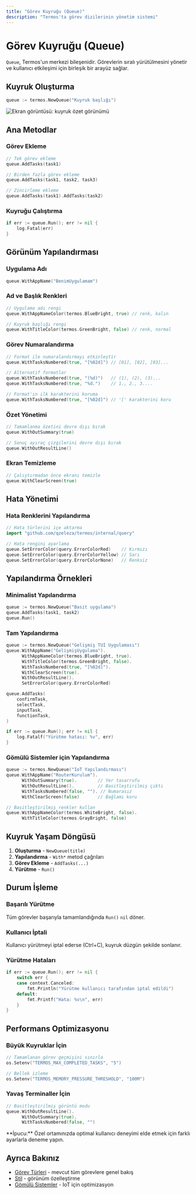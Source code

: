 ```yaml
---
title: "Görev Kuyruğu (Queue)"
description: "Termos'ta görev dizilerinin yönetim sistemi"
---
```


# Görev Kuyruğu (Queue)

`Queue`, Termos'un merkezi bileşenidir. Görevlerin sıralı yürütülmesini yönetir ve kullanıcı etkileşimi için birleşik bir arayüz sağlar.

## Kuyruk Oluşturma

```go
queue := termos.NewQueue("Kuyruk başlığı")
```

![Ekran görüntüsü: kuyruk özet görünümü](/images/pic_5.png)

## Ana Metodlar

### Görev Ekleme

```go
// Tek görev ekleme
queue.AddTasks(task1)

// Birden fazla görev ekleme
queue.AddTasks(task1, task2, task3)

// Zincirleme ekleme
queue.AddTasks(task1).AddTasks(task2)
```

### Kuyruğu Çalıştırma

```go
if err := queue.Run(); err != nil {
    log.Fatal(err)
}
```

## Görünüm Yapılandırması

### Uygulama Adı

```go
queue.WithAppName("BenimUygulamam")
```

### Ad ve Başlık Renkleri

```go
// Uygulama adı rengi
queue.WithAppNameColor(termos.BlueBright, true) // renk, kalın

// Kuyruk başlığı rengi
queue.WithTitleColor(termos.GreenBright, false) // renk, normal
```

### Görev Numaralandırma

```go
// Format ile numaralandırmayı etkinleştir
queue.WithTasksNumbered(true, "[%02d]") // [01], [02], [03]...

// Alternatif formatlar
queue.WithTasksNumbered(true, "(%d)")   // (1), (2), (3)...
queue.WithTasksNumbered(true, "%d.")    // 1., 2., 3....

// Format'ın ilk karakterini koruma
queue.WithTasksNumbered(true, "[%02d]") // '[' karakterini koru
```

### Özet Yönetimi

```go
// Tamamlanma özetini devre dışı bırak
queue.WithOutSummary(true)

// Sonuç ayıraç çizgilerini devre dışı bırak
queue.WithOutResultLine()
```

### Ekran Temizleme

```go
// Çalıştırmadan önce ekranı temizle
queue.WithClearScreen(true)
```

## Hata Yönetimi

### Hata Renklerini Yapılandırma

```go
// Hata türlerini içe aktarma
import "github.com/qzeleza/termos/internal/query"

// Hata rengini ayarlama
queue.SetErrorColor(query.ErrorColorRed)    // Kırmızı
queue.SetErrorColor(query.ErrorColorYellow) // Sarı
queue.SetErrorColor(query.ErrorColorNone)   // Renksiz
```

## Yapılandırma Örnekleri

### Minimalist Yapılandırma

```go
queue := termos.NewQueue("Basit uygulama")
queue.AddTasks(task1, task2)
queue.Run()
```

### Tam Yapılandırma

```go
queue := termos.NewQueue("Gelişmiş TUI Uygulaması")
queue.WithAppName("GelişmişUygulama").
      WithAppNameColor(termos.BlueBright, true).
      WithTitleColor(termos.GreenBright, false).
      WithTasksNumbered(true, "[%02d]").
      WithClearScreen(true).
      WithOutResultLine().
      SetErrorColor(query.ErrorColorRed)

queue.AddTasks(
    confirmTask,
    selectTask,
    inputTask,
    functionTask,
)

if err := queue.Run(); err != nil {
    log.Fatalf("Yürütme hatası: %v", err)
}
```

### Gömülü Sistemler için Yapılandırma

```go
queue := termos.NewQueue("IoT Yapılandırması")
queue.WithAppName("RouterKurulum").
      WithOutSummary(true).        // Yer tasarrufu
      WithOutResultLine().         // Basitleştirilmiş çıktı
      WithTasksNumbered(false, ""). // Numarasız
      WithClearScreen(false)       // Bağlamı koru

// Basitleştirilmiş renkler kullan
queue.WithAppNameColor(termos.WhiteBright, false).
      WithTitleColor(termos.GrayBright, false)
```

## Kuyruk Yaşam Döngüsü

1. **Oluşturma** - `NewQueue(title)`
2. **Yapılandırma** - `With*` metod çağrıları
3. **Görev Ekleme** - `AddTasks(...)`
4. **Yürütme** - `Run()`

## Durum İşleme

### Başarılı Yürütme

Tüm görevler başarıyla tamamlandığında `Run()` `nil` döner.

### Kullanıcı İptali

Kullanıcı yürütmeyi iptal ederse (Ctrl+C), kuyruk düzgün şekilde sonlanır.

### Yürütme Hataları

```go
if err := queue.Run(); err != nil {
    switch err {
    case context.Canceled:
        fmt.Println("Yürütme kullanıcı tarafından iptal edildi")
    default:
        fmt.Printf("Hata: %v\n", err)
    }
}
```

## Performans Optimizasyonu

### Büyük Kuyruklar İçin

```go
// Tamamlanan görev geçmişini sınırla
os.Setenv("TERMOS_MAX_COMPLETED_TASKS", "5")

// Bellek izleme
os.Setenv("TERMOS_MEMORY_PRESSURE_THRESHOLD", "100M")
```

### Yavaş Terminaller İçin

```go
// Basitleştirilmiş görüntü modu
queue.WithOutResultLine().
      WithOutSummary(true).
      WithTasksNumbered(false, "")
```

<Info>
**İpucu:** Özel ortamınızda optimal kullanıcı deneyimi elde etmek için farklı ayarlarla deneme yapın.
</Info>

## Ayrıca Bakınız

- [Görev Türleri](/tr/components/tasks) - mevcut tüm görevlere genel bakış
- [Stil](/tr/customization/styling) - görünüm özelleştirme
- [Gömülü Sistemler](/tr/customization/embedded-systems) - IoT için optimizasyon
